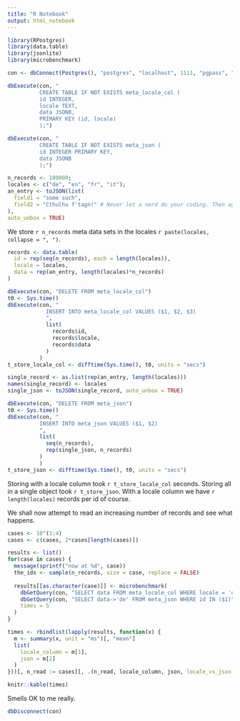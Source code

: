 ```yaml
---
title: "R Notebook"
output: html_notebook
---
```


```r
library(RPostgres)
library(data.table)
library(jsonlite)
library(microbenchmark)

con <- dbConnect(Postgres(), "postgres", "localhost", 1111, "pgpass", "postgres")

dbExecute(con, "
          CREATE TABLE IF NOT EXISTS meta_locale_col (
          id INTEGER,
          locale TEXT,
          data JSONB,
          PRIMARY KEY (id, locale)
          );")

dbExecute(con, "
          CREATE TABLE IF NOT EXISTS meta_json (
          id INTEGER PRIMARY KEY,
          data JSONB
          );")

n_records <- 100000;
locales <- c("de", "en", "fr", "it");
an_entry <- toJSON(list(
  field1 = "some such",
  field2 = "Cthulhu f'tagn!" # Never let a nerd do your coding. Then again... please do!
),
auto_unbox = TRUE)
```

We store `r n_records` meta data sets in the locales `r paste(locales, collapse = ", ")`.

```r
records <- data.table(
  id = rep(seq(n_records), each = length(locales)),
  locale = locales,
  data = rep(an_entry, length(locales)*n_records)
)

dbExecute(con, "DELETE FROM meta_locale_col")
t0 <- Sys.time()
dbExecute(con, "
            INSERT INTO meta_locale_col VALUES ($1, $2, $3)
            ",
            list(
              records$id,
              records$locale,
              records$data
            )
          )
t_store_locale_col <- difftime(Sys.time(), t0, units = "secs")

single_record <- as.list(rep(an_entry, length(locales)))
names(single_record) <- locales
single_json <- toJSON(single_record, auto_unbox = TRUE)

dbExecute(con, "DELETE FROM meta_json")
t0 <- Sys.time()
dbExecute(con, "
          INSERT INTO meta_json VALUES ($1, $2)
          ",
          list(
            seq(n_records),
            rep(single_json, n_records)
          )
          )
t_store_json <- difftime(Sys.time(), t0, units = "secs")
```
Storing with a locale column took `r t_store_locale_col` seconds. Storing all in a single object took `r t_store_json`.
With a locale column we have `r length(locales)` records per id of course.


We shall now attempt to read an increasing number of records and see what happens.

```r
cases <- 10^(1:4)
cases <- c(cases, 2*cases[length(cases)])

results <- list()
for(case in cases) {
  message(sprintf("now at %d", case))
  the_ids <- sample(n_records, size = case, replace = FALSE)
  
  results[[as.character(case)]] <- microbenchmark(
    dbGetQuery(con, "SELECT data FROM meta_locale_col WHERE locale = 'de' AND id IN ($1)", list(the_ids)),
    dbGetQuery(con, "SELECT data->'de' FROM meta_json WHERE id IN ($1)", list(the_ids)),
    times = 5
  )
}

times <- rbindlist(lapply(results, function(x) {
  m <- summary(x, unit = "ms")[, "mean"]
  list(
    locale_column = m[1],
    json = m[2]
  )
}))[, n_read := cases][, .(n_read, locale_column, json, locale_vs_json = 100*(locale_column/json))]

knitr::kable(times)
```

Smells OK to me really.

```r
dbDisconnect(con)
```